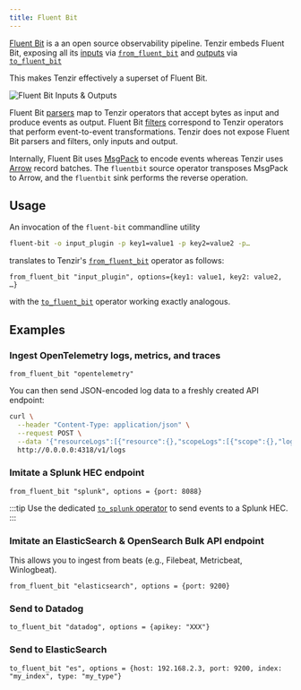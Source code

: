 ```yaml
---
title: Fluent Bit
---
```


[Fluent Bit](https://fluentbit.io) is a an open source observability
pipeline. Tenzir embeds Fluent Bit, exposing all its [inputs][inputs] via
[`from_fluent_bit`](../../reference/operators/from_fluent_bit) and
[outputs][outputs] via
[`to_fluent_bit`](../../reference/operators/to_fluent_bit)

This makes Tenzir effectively a superset of Fluent Bit.

[inputs]: https://docs.fluentbit.io/manual/pipeline/inputs
[outputs]: https://docs.fluentbit.io/manual/pipeline/outputs

![Fluent Bit Inputs & Outputs](fluent-bit.svg)

Fluent Bit [parsers][parsers] map to Tenzir operators that accept bytes as input
and produce events as output. Fluent Bit [filters][filters] correspond to
Tenzir operators that perform event-to-event transformations. Tenzir does not
expose Fluent Bit parsers and filters, only inputs and output.

[parsers]: https://docs.fluentbit.io/manual/pipeline/parsers
[filters]: https://docs.fluentbit.io/manual/pipeline/filters

Internally, Fluent Bit uses [MsgPack](https://msgpack.org/) to encode events
whereas Tenzir uses [Arrow](https://arrow.apache.org) record batches. The
`fluentbit` source operator transposes MsgPack to Arrow, and the `fluentbit`
sink performs the reverse operation.

## Usage

An invocation of the `fluent-bit` commandline utility

```bash
fluent-bit -o input_plugin -p key1=value1 -p key2=value2 -p…
```

translates to Tenzir's [`from_fluent_bit`](../../reference/operators/from_fluent_bit)
operator as follows:

```tql
from_fluent_bit "input_plugin", options={key1: value1, key2: value2, …}
```

with the [`to_fluent_bit`](../../reference/operators/to_fluent_bit) operator working
exactly analogous.

## Examples

### Ingest OpenTelemetry logs, metrics, and traces

```tql
from_fluent_bit "opentelemetry"
```

You can then send JSON-encoded log data to a freshly created API endpoint:

```bash
curl \
  --header "Content-Type: application/json" \
  --request POST \
  --data '{"resourceLogs":[{"resource":{},"scopeLogs":[{"scope":{},"logRecords":[{"timeUnixNano":"1660296023390371588","body":{"stringValue":"{\"message\":\"dummy\"}"},"traceId":"","spanId":""}]}]}]}' \
  http://0.0.0.0:4318/v1/logs
```

### Imitate a Splunk HEC endpoint

```tql
from_fluent_bit "splunk", options = {port: 8088}
```

:::tip
Use the dedicated [`to_splunk` operator](../../reference/operators/to_splunk)
to send events to a Splunk HEC.
:::

### Imitate an ElasticSearch & OpenSearch Bulk API endpoint

This allows you to ingest from beats (e.g., Filebeat, Metricbeat, Winlogbeat).

```tql
from_fluent_bit "elasticsearch", options = {port: 9200}
```

### Send to Datadog

```tql
to_fluent_bit "datadog", options = {apikey: "XXX"}
```

### Send to ElasticSearch

```tql
to_fluent_bit "es", options = {host: 192.168.2.3, port: 9200, index: "my_index", type: "my_type"}
```
